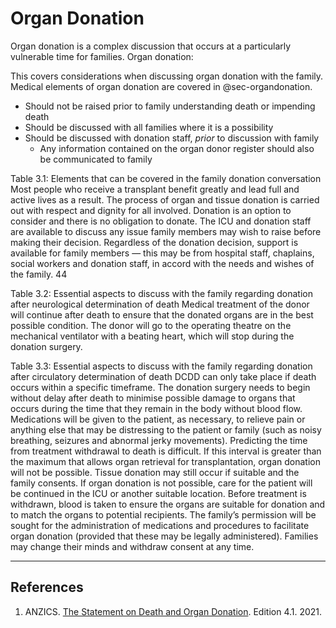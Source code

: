 # Organ Donation {#sec-donorconvo}

Organ donation is a complex discussion that occurs at a particularly vulnerable time for families. Organ donation:

:::column-margin
This covers considerations when discussing organ donation with the family. Medical elements of organ donation are covered in @sec-organdonation.
:::


* Should not be raised prior to family understanding death or impending death
* Should be discussed with all families where it is a possibility
* Should be discussed with donation staff, *prior* to discussion with family
	* Any information contained on the organ donor register should also be communicated to family





Table 3.1: Elements that can be covered in the family donation conversation
Most people who receive a transplant benefit greatly and lead full and active lives as a result.
The process of organ and tissue donation is carried out with respect and dignity for all involved.
Donation is an option to consider and there is no obligation to donate.
The ICU and donation staff are available to discuss any issue family members may wish to raise before
making their decision.
Regardless of the donation decision, support is available for family members — this may be from hospital
staff, chaplains, social workers and donation staff, in accord with the needs and wishes of the family.
44

Table 3.2: Essential aspects to discuss with the family regarding donation after neurological
determination of death
Medical treatment of the donor will continue after death to ensure that the donated organs are in the best
possible condition.
The donor will go to the operating theatre on the mechanical ventilator with a beating heart, which will
stop during the donation surgery.

Table 3.3: Essential aspects to discuss with the family regarding donation after circulatory determination
of death
DCDD can only take place if death occurs within a specific timeframe.
The donation surgery needs to begin without delay after death to minimise possible damage to organs
that occurs during the time that they remain in the body without blood flow.
Medications will be given to the patient, as necessary, to relieve pain or anything else that may be
distressing to the patient or family (such as noisy breathing, seizures and abnormal jerky movements).
Predicting the time from treatment withdrawal to death is difficult. If this interval is greater than the
maximum that allows organ retrieval for transplantation, organ donation will not be possible. Tissue
donation may still occur if suitable and the family consents.
If organ donation is not possible, care for the patient will be continued in the ICU or another suitable location.
Before treatment is withdrawn, blood is taken to ensure the organs are suitable for donation and to match
the organs to potential recipients.
The family’s permission will be sought for the administration of medications and procedures to facilitate
organ donation (provided that these may be legally administered).
Families may change their minds and withdraw consent at any time.



---

## References

1. ANZICS. [The Statement on Death and Organ Donation](https://www.anzics.com.au/wp-content/uploads/2022/04/ANZICS-Statement-on-Death-and-Organ-Donation.pdf). Edition 4.1. 2021.